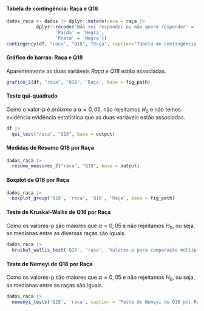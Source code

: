 
#### Tabela de contingência: Raça e Q18

```r
dados_raca <- dados |> dplyr::mutate(raca = raça |>
           dplyr::recode('Não sei responder ou não quero responder' = 'Sem resposta',
                  'Parda' = 'Negra',
                  'Preta' = 'Negra'))
contingency(df, "raca", "Q18", "Raça", caption="Tabela de contingência: Raça e Q18.", base = output)
```

#### Gráfico de barras: Raça e Q18

Aparentemente as duas variáveis _Raça_ e _Q18_ estão associadas.

```r
grafico_2(df, "raca", "Q18", 'Raça', base = fig_path)
```

#### Teste qui-quadrado

Como o valor-p é *próixmo* a $\alpha=0,05$, não rejeitamos $H_0$ e não temos evidência evidência estatística que as duas variáveis estão associadas. 

```r
df |> 
  qui_test("raca", "Q18", base = output)
```

\cleardoublepage

#### Medidas de Resumo Q18 por Raça


```r
dados_raca |> 
  resume_measures_2("raca", "Q18", base = output)
```

#### Boxplot de Q18 por Raça 

```r
dados_raca |>
  boxplot_group('Q18', 'raca', 'Q18', 'Raça', base = fig_path)
```

#### Teste de Kruskal-Wallis de Q18 por Raça


Como os valores-p são maiores que $\alpha=0,05$ e não rejeitamos $H_0$, ou seja, as medianas entre as diversas raças são iguais.

```r
dados_raca |> 
  kruskal_wallis_test('Q18', 'raca', 'Valores-p para comparação múltipla de medianas: Q18 e Raça.', base = output)
```

#### Teste de Nemeyi de Q18 por Raça

Como os valores-p são maiores que $\alpha=0,05$ e não rejeitamos $H_0$, ou seja, as medianas entre as raças são iguais.

```r
dados_raca |> 
  nemenyi_tests('Q18', 'raca', caption = 'Teste de Nemeyi de Q18 por Raça.', base = output)
``` 